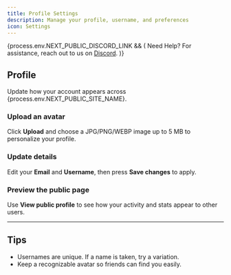 ```yaml
---
title: Profile Settings
description: Manage your profile, username, and preferences
icon: Settings
---
```



{process.env.NEXT_PUBLIC_DISCORD_LINK && (
<Callout>
  Need Help? For assistance, reach out to us on <a href={process.env.NEXT_PUBLIC_DISCORD_LINK} target="_blank">Discord</a>.
</Callout>
)}

## Profile

Update how your account appears across {process.env.NEXT_PUBLIC_SITE_NAME}.

<Steps>
  <Step>
    <h3 className="!mt-0">Upload an avatar</h3>
    <p>
      Click <strong>Upload</strong> and choose a JPG/PNG/WEBP image up to 5 MB to
      personalize your profile.
    </p>
  </Step>
  <Step>
    <h3 className="!mt-0">Update details</h3>
    <p>
      Edit your <strong>Email</strong> and <strong>Username</strong>, then press
      <strong>Save changes</strong> to apply.
    </p>
  </Step>
  <Step>
    <h3 className="!mt-0">Preview the public page</h3>
    <p>
      Use <strong>View public profile</strong> to see how your activity and stats
      appear to other users.
    </p>
  </Step>
</Steps>

---

## Tips
- Usernames are unique. If a name is taken, try a variation.
- Keep a recognizable avatar so friends can find you easily.
